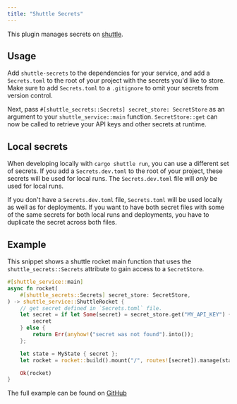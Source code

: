```yaml
---
title: "Shuttle Secrets"
---
```


This plugin manages secrets on [shuttle](https://www.shuttle.rs).

## Usage
Add `shuttle-secrets` to the dependencies for your service, and add a `Secrets.toml` to the root of your project
with the secrets you'd like to store. Make sure to add `Secrets.toml` to a `.gitignore` to omit your secrets from version control.

Next, pass `#[shuttle_secrets::Secrets] secret_store: SecretStore` as an argument to your `shuttle_service::main` function.
`SecretStore::get` can now be called to retrieve your API keys and other secrets at runtime.

## Local secrets
When developing locally with `cargo shuttle run`, you can use a different set of secrets. If you add a `Secrets.dev.toml` to the
root of your project, these secrets will be used for local runs. The `Secrets.dev.toml` file will *only* be used for local runs.

If you don't have a `Secrets.dev.toml` file, `Secrets.toml` will be used locally as well as for deployments. If you want to have
both secret files with some of the same secrets for both local runs and deployments, you have to duplicate the secret across both 
files.

## Example
This snippet shows a shuttle rocket main function that uses the `shuttle_secrets::Secrets` attribute to gain access to a `SecretStore`.

```rust main.rs
#[shuttle_service::main]
async fn rocket(
    #[shuttle_secrets::Secrets] secret_store: SecretStore,
) -> shuttle_service::ShuttleRocket {
    // get secret defined in `Secrets.toml` file.
    let secret = if let Some(secret) = secret_store.get("MY_API_KEY") {
        secret
    } else {
        return Err(anyhow!("secret was not found").into());
    };

    let state = MyState { secret };
    let rocket = rocket::build().mount("/", routes![secret]).manage(state);

    Ok(rocket)
}
```

The full example can be found on [GitHub](https://github.com/shuttle-hq/examples/tree/main/rocket/secrets)
